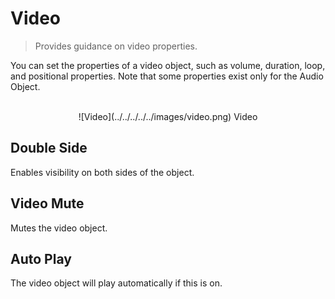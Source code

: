 # Video

> Provides guidance on video properties.

You can set the properties of a video object, such as volume, duration, loop, and positional properties. Note that some properties exist only for the Audio Object.

<br />

<center>![Video](../../../../../images/video.png) Video</center>

## Double Side

Enables visibility on both sides of the object.

## Video Mute

Mutes the video object.

## Auto Play

The video object will play automatically if this is on.
